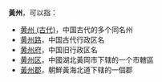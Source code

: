 '''黃州'''，可以指：
* [[黄州_(古代)|黄州 (古代)]]，中国古代的多个同名州
* [[黄州路|黄州路]]，中国古代行政区名
* [[黄州府|黄州府]]，中国旧行政区名
* [[黄州区|黄州区]]，中國湖北黃岡市下辖的一个市轄區
* [[黃州郡|黃州郡]]，朝鮮黃海北道下辖的一個郡

{{disambig|H|cat=二字亚洲地名消歧义|H}}